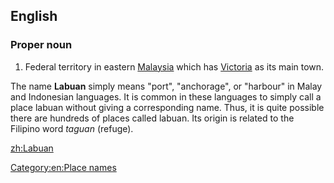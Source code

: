 ==English==
===Proper noun===
{{en-proper noun}}

# Federal territory in eastern [[Malaysia]] which has [[Victoria]] as its main town.

The name '''Labuan''' simply means "port", "anchorage", or "harbour" in Malay and Indonesian languages.
It is common in these languages to simply call a place labuan without giving a corresponding name.  Thus, it is quite possible there are hundreds of places called labuan.  Its origin is related to the Filipino word ''taguan'' (refuge).


[[Category:en:Place names]]

[[zh:Labuan]]